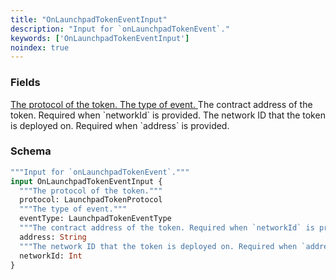 ```yaml
---
title: "OnLaunchpadTokenEventInput"
description: "Input for `onLaunchpadTokenEvent`."
keywords: ['OnLaunchpadTokenEventInput']
noindex: true
---
```


### Fields

<a href="/api-reference/types/launchpadtokenprotocol">
  <ResponseField name="protocol" type="LaunchpadTokenProtocol">
    The protocol of the token.
  </ResponseField>
</a>

<a href="/api-reference/types/launchpadtokeneventtype">
  <ResponseField name="eventType" type="LaunchpadTokenEventType">
    The type of event.
  </ResponseField>
</a>

<ResponseField name="address" type="String">
  The contract address of the token. Required when `networkId` is provided.
</ResponseField>

<ResponseField name="networkId" type="Int">
  The network ID that the token is deployed on. Required when `address` is provided.
</ResponseField>

### Schema


```graphql 
"""Input for `onLaunchpadTokenEvent`."""
input OnLaunchpadTokenEventInput {
  """The protocol of the token."""
  protocol: LaunchpadTokenProtocol
  """The type of event."""
  eventType: LaunchpadTokenEventType
  """The contract address of the token. Required when `networkId` is provided."""
  address: String
  """The network ID that the token is deployed on. Required when `address` is provided."""
  networkId: Int
}
```
